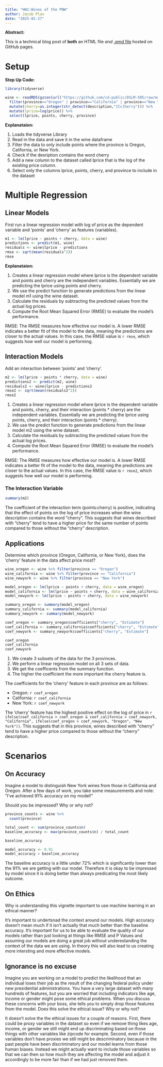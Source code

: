 ```yaml
---
title: "HW1:Wines of the PNW"
author: Jacob Plax
date: "2025-01-27"
---
```



**Abstract:**

This is a technical blog post of **both** an HTML file *and* [.qmd file](src/wine_of_pnw.qmd) hosted on GitHub pages.

# Setup

**Step Up Code:**
```r
library(tidyverse) 

wine <- readRDS(gzcon(url("https://github.com/cd-public/DSLM-505/raw/master/dat/wine.rds"))) %>%
  filter(province=="Oregon" | province=="California" | province=="New York") %>% 
  mutate(cherry=as.integer(str_detect(description,"[Cc]herry"))) %>% 
  mutate(lprice=log(price)) %>% 
  select(lprice, points, cherry, province)
```

**Explanataion:**

1. Loads the tidyverse Library
2. Read in the data and save it in the wine dataframe
3. Filter the data to only include points where the province is Oregon, California, or New York.
4. Check if the desription contains the word cherry
5. Add a new column to the dataset called lprice that is the log of the existing price column.
6. Select only the columns lprice, points, cherry, and province to include in the dataset

# Multiple Regression

## Linear Models

First run a linear regression model with log of price as the dependent variable and 'points' and 'cherry' as features (variables).

```r
m1 <- lm(lprice ~ points + cherry, data = wine)
predictions <- predict(m1, wine)
residuals <- wine$lprice - predictions
rmse <- sqrt(mean(residuals^2))
rmse

```

**Explanataion:**


1. Creates a linear regression model where lprice is the dependent variable and points and cherry are the independent variables. Essentially we are predicting the lprice using points and cherry.
2. We use the predict function to generate predictions from the linear model m1 using the wine dataset.
3. Calculate the residuals by subtracting the predicted values from the actual log prices.
4. Compute the Root Mean Squared Error (RMSE) to evaluate the model's performance.

RMSE: The RMSE measures how effective our model is. A lower RMSE indicates a better fit of the model to the data, meaning the predictions are closer to the actual values. In this case, the RMSE value is `r rmse`, which suggests how well our model is performing.

## Interaction Models

Add an interaction between 'points' and 'cherry'. 

```r
m2 <- lm(lprice ~ points * cherry, data = wine)
predictions2 <- predict(m2, wine)
residuals2 <- wine$lprice - predictions2
rmse2 <- sqrt(mean(residuals2^2))
rmse2

```


1. Creates a linear regression model where lprice is the dependent variable and points, cherry, and their interaction (points * cherry) are the independent variables. Essentially we are predicting the lprice using points, cherry, and their interaction (points * cherry).
2. We use the predict function to generate predictions from the linear model m2 using the wine dataset.
3. Calculate the residuals by subtracting the predicted values from the actual log prices.
4. Compute the Root Mean Squared Error (RMSE) to evaluate the model's performance.

RMSE: The RMSE measures how effective our model is. A lower RMSE indicates a better fit of the model to the data, meaning the predictions are closer to the actual values. In this case, the RMSE value is `r rmse2`, which suggests how well our model is performing.

### The Interaction Variable
```r
summary(m2)

```

The coefficient of the interaction term (points:cherry) is positive, indicating that the effect of points on the log of price increases when the wine description contains the word "cherry". This suggests that wines described with "cherry" tend to have a higher price for the same number of points compared to those without the "cherry" description.

## Applications

Determine which province (Oregon, California, or New York), does the 'cherry' feature in the data affect price most?

```r
wine_oregon <- wine %>% filter(province == "Oregon")
wine_california <- wine %>% filter(province == "California")
wine_newyork <- wine %>% filter(province == "New York")

model_oregon <- lm(lprice ~ points + cherry, data = wine_oregon)
model_california <- lm(lprice ~ points + cherry, data = wine_california)
model_newyork <- lm(lprice ~ points + cherry, data = wine_newyork)

summary_oregon <- summary(model_oregon)
summary_california <- summary(model_california)
summary_newyork <- summary(model_newyork)

coef_oregon <- summary_oregon$coefficients["cherry", "Estimate"]
coef_california <- summary_california$coefficients["cherry", "Estimate"]
coef_newyork <- summary_newyork$coefficients["cherry", "Estimate"]

coef_oregon
coef_california
coef_newyork
```

1. We create 3 subsets of the data for the 3 provinces.
2. We perform a linear regression model on all 3 sets of data.
3. We get the coefficents from the summary function.
4. The higher the coefficient the more important the cherry feature is.


The coefficients for the 'cherry' feature in each province are as follows:

- Oregon: `r coef_oregon`
- California: `r coef_california`
- New York: `r coef_newyork`

The 'cherry' feature has the highest positive effect on the log of price in `r ifelse(coef_california > coef_oregon & coef_california > coef_newyork, "California", ifelse(coef_oregon > coef_newyork, "Oregon", "New York"))`. This suggests that in this province, wines described with "cherry" tend to have a higher price compared to those without the "cherry" description.

# Scenarios

## On Accuracy

Imagine a model to distinguish New York wines from those in California and Oregon. After a few days of work, you take some measurements and note: "I've achieved 91% accuracy on my model!" 

Should you be impressed? Why or why not?

```r
province_counts <- wine %>%
  count(province)

total_count <- sum(province_counts$n)
baseline_accuracy <- max(province_counts$n) / total_count

baseline_accuracy

model_accuracy <- 0.91
model_accuracy > baseline_accuracy
```

The baseline accuracy is a little under 72% which is significantly lower than the 91% we are getting with our model. Therefore it is okay to be impressed by model since it is doing better than always predicating the most likely outcome.

## On Ethics

Why is understanding this vignette important to use machine learning in an ethical manner?

It's important to undertsnad the context around our models. High accuracy doesn't mean much if it isn't actually that much better than the baseline accuracy. It's important for us to be able to evaluate the quality of our models rather than just looking at things like RMSE and P Values and assuming our models are doing a great job without underestanding the context of the data we are using. In theory this will also lead to us creating more intersting and more effective models. 

## Ignorance is no excuse
Imagine you are working on a model to predict the likelihood that an individual loses their job as the result of the changing federal policy under new presidential administrations. You have a very large dataset with many hundreds of features, but you are worried that including indicators like age, income or gender might pose some ethical problems. When you discuss these concerns with your boss, she tells you to simply drop those features from the model. Does this solve the ethical issue? Why or why not?

It doesn't solve the the ethical issues for a couple of reasons. First, there could be proxy variables in the dataset so even if we remove thing likes age, income, or gender we still might end up discriminating based on those things with other variables like zipcode for example. Second, even if those variables don't have proxies we still might be descriminatory because in the past people have been discriminatory and our model learns from those human biases. Instead we might actually want to include those variables so that we can then so how much they are affecting the model and adjust it accordingly to be more fair than if we had just removed them. 

